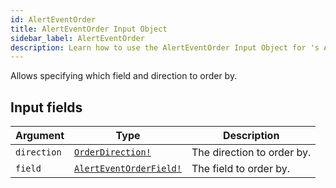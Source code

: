 ```yaml
---
id: AlertEventOrder
title: AlertEventOrder Input Object
sidebar_label: AlertEventOrder
description: Learn how to use the AlertEventOrder Input Object for 's API.
---
```


Allows specifying which field and direction to order by.

## Input fields

| Argument    | Type                                                                | Description                |
| ----------- | ------------------------------------------------------------------- | -------------------------- |
| `direction` | [`OrderDirection!`](api/schema/enum/OrderDirection.mdx)             | The direction to order by. |
| `field`     | [`AlertEventOrderField!`](api/schema/enum/AlertEventOrderField.mdx) | The field to order by.     |
